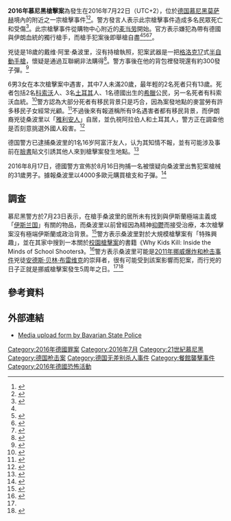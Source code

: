 {{UTC time|歐洲中部夏令時間|+2:00}}
{{Infobox civilian attack
| title       = 2016年慕尼黑槍擊案
| partof      =
| image       = Olympia-Einkaufszentrum.jpg
| image_size  = 250px
| alt         =
| caption     = 此宗槍擊案發生在奧林匹亞購物中心附近
| map         = July2016-munich-shootings-map.png
| map_size    = 250px
| map_alt     =
| map_caption = （1）槍擊事件從麥當勞開始<br />（2）奧林匹亞購物中心
| location    = {{flag|德國}}[[慕尼黑|慕尼黑]][[莫萨赫|莫萨赫]]
| target      = 平民
| coordinates = {{coord|48|11|0|N|11|32|1|E|region:DE-BY_type:event|display=inline,title}}
| date        = {{start date|2016|07|22|df=yes}}
| time        = 17:52
| timezone    = [[UTC+2|UTC+2]]
| type        = [[大规模枪击事件|大规模枪击事件]]<!--"Attack type" is used to specify if the attack was shooting/bombing/vehicular etc--><ref name="bbc"/>
| fatalities  = 10（包含槍手）<ref name=BBCLive>{{cite news|title=Gunman 'kills himself' after Munich shooting|url=http://www.bbc.com/news/live/world-europe-36870986|publisher=BBC News|date=2016-07-22|accessdate=2016-07-22|archive-date=2016-07-22|archive-url=https://web.archive.org/web/20160722170947/http://www.bbc.com/news/live/world-europe-36870986|dead-url=no}}</ref><ref>{{Cite web|url=http://www.latimes.com/world/la-fg-munich-shooting-20160722-snap-story.html|title=Five reportedly killed in Munich mall shooting; manhunt underway, police say|date=2016-07-22|website=The Los Angeles Times|access-date=22 July 2016|archive-date=2016-07-22|archive-url=https://web.archive.org/web/20160722183610/http://www.latimes.com/world/la-fg-munich-shooting-20160722-snap-story.html|dead-url=no}}</ref>
| injuries    = 21<ref>{{cite web|url=https://www.theguardian.com/world/2016/jul/22/munich-shopping-centre-evacuated-after-reported-shooting-germany|title=Munich shooting: police think lone attacker is among the dead|last1=Graham-Harrison|first1=Emma|work=[[衛報|衛報]]|date=2016-07-22|accessdate=2016-07-22|archive-date=2016-07-22|archive-url=https://web.archive.org/web/20160722165202/https://www.theguardian.com/world/2016/jul/22/munich-shopping-centre-evacuated-after-reported-shooting-germany|dead-url=no}}</ref>
| victims     = 
| susperps    = 
| weapons     = 槍械
| perp        = 戴维·阿里·桑波里（David Ali Sonboly）<ref name=voa3432034>{{Cite news |url=http://www.voachinese.com/a/germany-shooting-20160723/3432034.html |title=德国：慕尼黑枪击案似乎与恐怖组织无关 |publisher=美國之音 |date=2016-07-24 |accessdate=2016-07-25 |archive-date=2016-07-24 |archive-url=https://web.archive.org/web/20160724161013/http://www.voachinese.com/a/germany-shooting-20160723/3432034.html |dead-url=no }}</ref>
| dfens       =
| motive      = 不明
| website     = 
}}

'''2016年慕尼黑槍擊案'''為發生在2016年7月22日（UTC+2），位於[[德国|德国]][[慕尼黑|慕尼黑]][[莫萨赫|莫萨赫]]境內的{{le|奧林匹亞購物中心|Olympia-Einkaufszentrum (shopping mall)}}附近之一宗槍擊事件<ref name="bbc">{{cite web|url=http://www.bbc.co.uk/news/world-europe-36870874|title=Munich shooting: Police say nine dead as manhunt continues|website=BBC News|date=2016-07-22|access-date=22 July 2016|archive-date=2017-12-24|archive-url=https://web.archive.org/web/20171224080239/http://www.bbc.co.uk/news/world-europe-36870874|dead-url=no}}</ref><ref name="independent">{{cite news|url=http://www.independent.co.uk/news/world/europe/munich-shooting-shots-fired-oez-shopping-centre-mall-germany-city-munchen-armed-police-a7151186.html|title=Munich shooting: 'Shots fired' at OEZ shopping centre in German city|work=The Independent|date=2016-07-22|language=en-GB|access-date=22 July 2016|first=Siobhan|last=Fenton|archive-date=2016-07-23|archive-url=https://web.archive.org/web/20160723171326/http://www.independent.co.uk/news/world/europe/munich-shooting-shots-fired-oez-shopping-centre-mall-germany-city-munchen-armed-police-a7151186.html|dead-url=no}}</ref>。警方發言人表示此宗槍擊事件造成多名民眾死亡和受傷<ref name="guardian">{{cite web |url=https://www.theguardian.com/world/live/2016/jul/22/munich-shooting-police-evacuate-shopping-centre-live |title=Munich shooting: police say several people killed in 'rampage' – live |work=The Guardian |date=2016-07-22 |accessdate=2016-07-22 |first=Kevin |last=Rawlinson |archive-date=2016-07-22 |archive-url=https://web.archive.org/web/20160722174331/https://www.theguardian.com/world/live/2016/jul/22/munich-shooting-police-evacuate-shopping-centre-live |dead-url=no }}</ref>。此宗槍擊事件從購物中心附近的[[麦当劳|麦当劳]]開始。官方表示嫌犯為帶有德國與伊朗血統的獨行槍手，而槍手犯案後即舉槍自盡<ref name=BBCLive/><ref name="welt">{{cite web|url=http://www.welt.de/politik/deutschland/article157237504/Mehrere-Tote-bei-Schuessen-an-Muenchner-Einkaufszentrum.html|title=Tote bei Schüssen an Einkaufszentrum – offenbar Schüsse am Stachus|trans-title=Deaths in shooting at mall – apparently shots at Stachus|date=2016-07-22|publisher=Die Welt|accessdate=2016-07-22|via=Welt Online|language=de|archive-date=2019-09-12|archive-url=https://web.archive.org/web/20190912101214/https://www.welt.de/politik/deutschland/article157237504/Muenchener-treffen-sich-zum-spontanen-Gedenken-am-Tatort.html|dead-url=no}}</ref><ref name=Welt2>{{cite news|url=http://www.welt.de/politik/deutschland/article157237504/Taeter-hat-sich-vermutlich-selbst-getoetet-und-alleine-gehandelt.html|title=Täter hat sich vermutlich selbst getötet und alleine gehandelt|trans-title=Offender has probably killed himself and acted alone|last=Barfuss|first=Thore|date=2016-07-22|last2=Tann|first2=Marie von der|newspaper=Welt Online|access-date=22 July 2016|language=de|archive-date=2019-09-12|archive-url=https://web.archive.org/web/20190912101214/https://www.welt.de/politik/deutschland/article157237504/Muenchener-treffen-sich-zum-spontanen-Gedenken-am-Tatort.html|dead-url=no}}</ref><ref name="welt10">{{cite web|url=http://www.welt.de/politik/deutschland/article157237504/Mutmasslicher-Taeter-ist-18-jaehriger-Deutsch-Iraner-aus-Muenchen.html|title=Täter soll 18-jähriger Deutsch-Iraner sein|trans-title=Shooter is probably of German-Iranian descent|date=2016-07-22|publisher=Die Welt|accessdate=2016-07-22|via=Welt Online|language=de|archive-date=2019-09-12|archive-url=https://web.archive.org/web/20190912101215/https://www.welt.de/politik/deutschland/article157237504/Muenchener-treffen-sich-zum-spontanen-Gedenken-am-Tatort.html|dead-url=no}}</ref>。

兇徒是18歲的戴维·阿里·桑波里，沒有持槍執照，犯案武器是一把[[格洛克17|格洛克17]]式[[半自動手槍|半自動手槍]]，懷疑是通過互聯網非法購得<ref>{{Cite news |url=http://paper.wenweipo.com/2016/07/25/GJ1607250028.htm |title=「暗網」非法買槍 揭德槍管漏洞 |publisher=香港文匯報 |date=2016-07-25 |accessdate=2016-07-25 |archive-date=2016-10-04 |archive-url=https://web.archive.org/web/20161004002559/http://paper.wenweipo.com/2016/07/25/GJ1607250028.htm |dead-url=no }}</ref>。警方事後在他的背包裡發現還有約300發子彈。<ref name=people01>{{Cite news |url=http://world.people.com.cn/n1/2016/0724/c1002-28579568.html |title=慕尼黑枪击案10人身亡 中国游客均报平安 |publisher=人民網 |date=2016-07-24 |accessdate=2016-07-24 |archive-date=2016-07-24 |archive-url=https://web.archive.org/web/20160724163007/http://world.people.com.cn/n1/2016/0724/c1002-28579568.html |dead-url=no }}</ref>

6男3女在本次槍擊案中遇害，其中7人未滿20歲，最年輕的2名死者只有13歲。死者包括2名[[科索沃|科索沃]]人、3名[[土耳其|土耳其]]人、1名德國出生的[[希臘|希臘]]公民，另一名死者有科索沃血統。<ref name=Guardian.Victims>{{Cite news |url=https://www.theguardian.com/world/2016/jul/23/victims-of-munich-shooting-were-predominately-teenagers |title=Who were the Munich shooting victims? Eight of nine dead under 20 years old |work=The Guardian |date=2016-07-24 |first=Chris |last=Johnston |accessdate=2016-07-25 |archive-date=2016-07-24 |archive-url=https://web.archive.org/web/20160724204427/https://www.theguardian.com/world/2016/jul/23/victims-of-munich-shooting-were-predominately-teenagers |dead-url=no }}</ref>警方認為大部分死者有移民背景只是巧合，因為案發地點的麥當勞有許多移民子女經常光顧。<ref>{{cite news|title=Ali S. hatte eigenes Manifest verfasst|trans-title=Ali S. had written own manifesto|url=http://www.zeit.de/gesellschaft/zeitgeschehen/2016-07/amoklaeufer-muenchen-waffe-darknet|work=Die Zeit|date=24 July 2016|accessdate=24 July 2016|archive-date=2016-07-24|archive-url=https://web.archive.org/web/20160724171341/http://www.zeit.de/gesellschaft/zeitgeschehen/2016-07/amoklaeufer-muenchen-waffe-darknet|dead-url=no}}</ref>不過後來有報道稱所有9名遇害者都有移民背景，而伊朗裔兇徒桑波里以「[[雅利安人|雅利安人]]」自居，並仇視阿拉伯人和土耳其人，警方正在調查他是否刻意挑選外國人殺害。<ref>{{Cite news |url=http://www.dw.com/zh/%E6%85%95%E5%B0%BC%E9%BB%91%E6%9E%AA%E5%87%BB%E6%A1%88%E5%87%B6%E6%89%8B%E7%96%91%E6%9C%89%E6%9E%81%E5%8F%B3%E7%BF%BC%E8%83%8C%E6%99%AF/a-19430956 |title=慕尼黑枪击案凶手疑有极右翼背景 |publisher=德國之聲 |date=2016-07-27 |accessdate=2016-08-18 |archive-date=2016-07-28 |archive-url=https://web.archive.org/web/20160728170548/http://www.dw.com/zh/%E6%85%95%E5%B0%BC%E9%BB%91%E6%9E%AA%E5%87%BB%E6%A1%88%E5%87%B6%E6%89%8B%E7%96%91%E6%9C%89%E6%9E%81%E5%8F%B3%E7%BF%BC%E8%83%8C%E6%99%AF/a-19430956 |dead-url=no }}</ref>

德国警方已逮捕桑波里的1名16岁阿富汗友人，认为其知情不報，並有可能涉及事前在[[臉書|臉書]]貼文引誘其他人來到槍擊案發生地點。<ref>{{Cite news |url=http://cn.rfi.fr/contenu/20160725-%E6%85%95%E5%B0%BC%E9%BB%91%E6%9E%AA%E5%87%BB-%E5%BE%B7%E8%AD%A6%E9%80%AE%E5%87%B6%E6%89%8B16%E5%B2%81%E9%98%BF%E5%AF%8C%E6%B1%97%E5%8F%8B%E4%BA%BA |title=慕尼黑枪击 德警逮凶手16岁阿富汗友人 |publisher=法廣 |date=2016-07-25 |deadurl=yes |archiveurl=https://archive.is/20160725133504/http://cn.rfi.fr/contenu/20160725-%E6%85%95%E5%B0%BC%E9%BB%91%E6%9E%AA%E5%87%BB-%E5%BE%B7%E8%AD%A6%E9%80%AE%E5%87%B6%E6%89%8B16%E5%B2%81%E9%98%BF%E5%AF%8C%E6%B1%97%E5%8F%8B%E4%BA%BA |archivedate=2016-07-25 |accessdate=2016-07-25 }}</ref>

2016年8月17日，德國警方宣佈於8月16日拘捕一名被懷疑向桑波里出售犯案槍械的31歲男子。據報桑波里以4000多歐元購買槍支和子彈。<ref>{{Cite news |url=http://www.dw.com/zh/%E6%AD%A6%E5%99%A8%E5%BA%93%E6%9B%9D%E5%85%89%E6%85%95%E5%B0%BC%E9%BB%91%E6%9E%AA%E5%87%BB%E6%A1%88%E5%8D%96%E6%9E%AA%E8%80%85%E8%90%BD%E7%BD%91/a-19481948 |title=武器库曝光！慕尼黑枪击案"卖枪者"落网 |publisher=德國之聲 |date=2016-08-18 |accessdate=2016-08-18 |archive-date=2016-08-19 |archive-url=https://web.archive.org/web/20160819062104/http://www.dw.com/zh/%E6%AD%A6%E5%99%A8%E5%BA%93%E6%9B%9D%E5%85%89%E6%85%95%E5%B0%BC%E9%BB%91%E6%9E%AA%E5%87%BB%E6%A1%88%E5%8D%96%E6%9E%AA%E8%80%85%E8%90%BD%E7%BD%91/a-19481948 |dead-url=no }}</ref>

==調查==
慕尼黑警方於7月23日表示，在槍手桑波里的居所未有找到與伊斯蘭極端主義或「[[伊斯兰国|伊斯兰国]]」有關的物品，而桑波里以前曾經因為精神[[抑郁_(情绪)|抑鬱]]而接受治療，本次槍擊案沒有極端伊斯蘭或政治背景。<ref>{{Cite news |url=http://www.dw.com/zh/%E6%85%95%E5%B0%BC%E9%BB%91%E6%9E%AA%E5%87%BB%E6%A1%88%E5%87%B6%E6%89%8B%E6%B2%A1%E6%9C%89%E6%94%BF%E6%B2%BB%E4%BD%9C%E6%A1%88%E5%8A%A8%E6%9C%BA/a-19422822 |title=慕尼黑枪击案："凶手没有政治作案动机" |publisher=德國之聲 |date=2016-07-23 |accessdate=2016-07-23 |archive-date=2016-07-24 |archive-url=https://web.archive.org/web/20160724160444/http://www.dw.com/zh/%E6%85%95%E5%B0%BC%E9%BB%91%E6%9E%AA%E5%87%BB%E6%A1%88%E5%87%B6%E6%89%8B%E6%B2%A1%E6%9C%89%E6%94%BF%E6%B2%BB%E4%BD%9C%E6%A1%88%E5%8A%A8%E6%9C%BA/a-19422822 |dead-url=no }}</ref>警方表示桑波里對於大規模槍擊案有「特殊興趣」，並在其家中搜到一本關於[[校園槍擊案|校園槍擊案]]的書籍《Why Kids Kill: Inside the Minds of School Shooters》。<ref name="independent1">{{cite news|url=http://www.independent.co.uk/news/world/europe/munich-shooting-shopping-centre-mcdonalds-gunman-identified-ali-david-sonboly-german-iranian-suicide-a7152116.html|title=Munich shooting: Ali David Sonboly identified as gunman behind shopping centre attack|date=2016-07-23|work=The Independent|accessdate=2016-07-23|first=Samuel|last=Osborne|archive-date=2016-07-23|archive-url=https://web.archive.org/web/20160723120518/http://www.independent.co.uk/news/world/europe/munich-shooting-shopping-centre-mcdonalds-gunman-identified-ali-david-sonboly-german-iranian-suicide-a7152116.html|dead-url=no}}</ref>警方表示桑波里可能是[[2011年挪威爆炸和枪击事件|2011年挪威爆炸和枪击事件]]兇徒[[安德斯·贝林·布雷维克|安德斯·贝林·布雷维克]]的崇拜者，很有可能受到該案影響而犯案，而行兇的日子正就是挪威槍擊案發生5周年之日。<ref name=people01/><ref>{{Cite news |url=http://news.cri.cn/2016-07-24/e0bbd5f2-5faa-4342-4876-29902c389eb2.html |title=德慕尼黑枪手与IS无关 或曾“邀请”受害者赴事发地 |work=国际在线 |date=2016-07-24 |accessdate=2016-07-25 |archive-date=2016-09-18 |archive-url=https://web.archive.org/web/20160918143939/http://news.cri.cn/2016-07-24/e0bbd5f2-5faa-4342-4876-29902c389eb2.html |dead-url=no }}</ref>

==參考資料==
{{Reflist|2}}

== 外部連結 ==
{{Portal|德國}}
{{wikinews|德國慕尼黑發生槍擊案}}
*[https://medienupload-portal01.polizei.bayern.de/?locale=en Media upload form by Bavarian State Police]{{Wayback|url=https://medienupload-portal01.polizei.bayern.de/?locale=en |date=20160722222209 }}

{{DEFAULTSORT:Munich shooting, 2016}}
[[Category:2016年德國罪案|Category:2016年德國罪案]]
[[Category:2016年7月|Category:2016年7月]]
[[Category:21世紀慕尼黑|Category:21世紀慕尼黑]]
[[Category:德国枪击案|Category:德国枪击案]]
[[Category:德国无差别杀人事件|Category:德国无差别杀人事件]]
[[Category:餐館襲擊事件|Category:餐館襲擊事件]]
[[Category:2016年德國恐怖活動|Category:2016年德國恐怖活動]]
